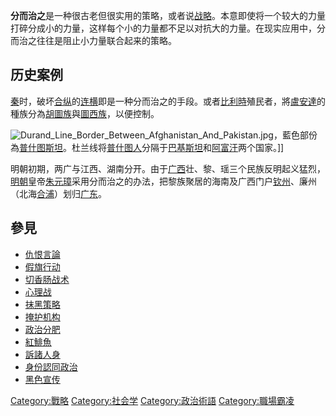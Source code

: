 {{unreferenced|time=2013-07-25T12:14:56+00:00}}
{{noteTA
|G1=Country
}}
{{primarysources|time=2009-05-28T22:55:50+00:00}}
'''分而治之'''是一种很古老但很实用的策略，或者说[[战略|战略]]。本意即使将一个较大的力量打碎分成小的力量，这样每个小的力量都不足以对抗大的力量。在现实应用中，分而治之往往是阻止小力量联合起来的策略。

== 历史案例 ==
[[秦朝|秦]]时，破坏[[合纵|合纵]]的[[連橫_(外交策略)|连横]]即是一种分而治之的手段。或者[[比利時|比利時]]殖民者，將[[盧安達|盧安達]]的種族分為[[胡圖族|胡圖族]]與[[圖西族|圖西族]]，以便控制。

[[File:Durand_Line_Border_Between_Afghanistan_And_Pakistan.jpg|thumb]]，藍色部份為[[普什图斯坦|普什图斯坦]]。杜兰线将[[普什图人|普什图人]]分隔于[[巴基斯坦|巴基斯坦]]和[[阿富汗|阿富汗]]两个国家。]]

明朝初期，两广与江西、湖南分开。由于[[广西|广西]]壮、黎、瑶三个民族反明起义猛烈，[[明朝|明朝]]皇帝[[朱元璋|朱元璋]]采用分而治之的办法，把黎族聚居的海南及广西门户[[钦州|钦州]]、廉州（北海[[合浦县|合浦]]）划归[[广东|广东]]。

== 參見 ==
*[[仇恨言論|仇恨言論]]
*[[假旗行动|假旗行动]]
*[[切香肠战术|切香肠战术]]
*[[心理战|心理战]]
*[[抹黑策略|抹黑策略]]
*[[掩护机构|掩护机构]]
*[[政治分肥|政治分肥]]
*[[紅鯡魚|紅鯡魚]]
*[[訴諸人身|訴諸人身]]
*[[身份認同政治|身份認同政治]]
*[[黑色宣传|黑色宣传]]

{{心理操縱}}

[[Category:戰略|Category:戰略]]
[[Category:社会学|Category:社会学]]
[[Category:政治術語|Category:政治術語]]
[[Category:職場霸凌|Category:職場霸凌]]
